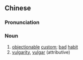 {{also|恶俗}}
==Chinese==
{{zh-forms|s=恶俗}}

===Pronunciation===
{{zh-pron
|m=èsú
|c=wu1 zuk6
|cat=n
}}

===Noun===
{{zh-noun}}

# [[objectionable]] [[custom]]; [[bad]] [[habit]]
# [[vulgarity]], [[vulgar]] (attributive)